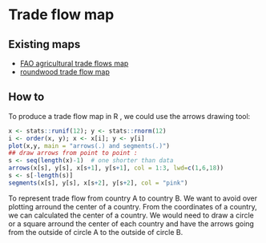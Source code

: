Trade flow map
========================================================


Existing maps
-------------
* [FAO agricultural trade flows map](http://faostat.fao.org/DesktopModules/Faostat/WATFDetailed2/watf.aspx?PageID=536)
* [roundwood trade flow map](https://sites.google.com/site/forestproductstrade/trade/roundwood#TOC-Trade-flow-Maps-of-roundwood-coniferous-and-non-coniferous-of-France-Germany-Finland-and-Russia)

How to 
-------
To produce a trade flow map in R , we could use the arrows drawing tool:
```r
x <- stats::runif(12); y <- stats::rnorm(12)
i <- order(x, y); x <- x[i]; y <- y[i]
plot(x,y, main = "arrows(.) and segments(.)")
## draw arrows from point to point :
s <- seq(length(x)-1)  # one shorter than data
arrows(x[s], y[s], x[s+1], y[s+1], col = 1:3, lwd=c(1,6,18))
s <- s[-length(s)]
segments(x[s], y[s], x[s+2], y[s+2], col = "pink")
```

To represent trade flow from country A to country B. 
We want to avoid over plotting arround the center of a country.
From the coordinates of a country, we can calculated the center of a country.
We would need to draw a circle or a square arround the center of each country and have the arrows going from the outside of circle A to the outside of circle B.
